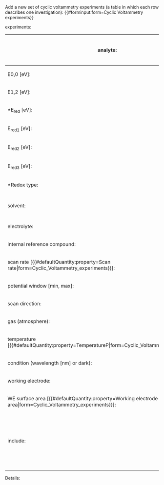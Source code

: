 <noinclude>
Add a new set of cyclic voltammetry experiments (a table in which each row describes one investigation):
{{#forminput:form=Cyclic Voltammetry experiments}}
</noinclude>

<includeonly>
{{{for template|Cyclic Voltammetry experiments}}}
experiments:
{{{field|experiments|holds template}}}
{{{end template}}}

{{{for template|Cyclic Voltammetry|multiple|embed in field=Cyclic Voltammetry experiments[experiments]}}}
{| class="formtable"
! analyte:
| {{{field|anl|input type=combobox|property=Analyte|values from url=molecule_lookup_analyte}}}
| analyte concentration [{{#defaultQuantity:property=Analyte concentration|form=Cyclic_Voltammetry_experiments}}]:
| {{{field|anl conc|input type=regexp|property=Analyte concentration|base type=Number|message=Input a positive number|regexp=/^([0-9]*\.)?[0-9]*(\s+(M|mM|µM)?)?$/}}}
|-
! E0,0 [eV]:
| {{{field|e0|input type=regexp|property=E0|base type=Number|message=Input a positive number|regexp=/^([0-9]*\.)?[0-9]*(\s+(V)?)?$/}}}
| E0,0 type:
| {{{field|e0_type|input type=dropdown|property=E0 type}}}
|-
! E1,2 [eV]:
| {{{field|redox potential|input type=redoxinput}}}
|-
! *E<sub>red</sub> [eV]:
| {{{field|e_red_ast|input type=regexp|property=Ered1|base type=Number|message=Input a positive number|regexp=/^([0-9]*\.)?[0-9]*(\s+(V)?)?$/}}}
| *E<sub>ox</sub> [eV]
| {{{field|e_ox_ast|input type=regexp|property=Eox1|base type=Number|message=Input a positive number|regexp=/^([0-9]*\.)?[0-9]*(\s+(V)?)?$/}}}
|-
! E<sub>red1</sub> [eV]:
| {{{field|e_red1|input type=regexp|property=Ered1|base type=Number|message=Input a positive number|regexp=/^([0-9]*\.)?[0-9]*(\s+(V)?)?$/}}}
| E<sub>ox1</sub> [eV]:
| {{{field|e_ox1|input type=regexp|property=Eox1|base type=Number|message=Input a positive number|regexp=/^([0-9]*\.)?[0-9]*(\s+(V)?)?$/}}}
|-
! E<sub>red2</sub> [eV]:
| {{{field|e_red2|input type=regexp|property=Ered2|base type=Number|message=Input a positive number|regexp=/^([0-9]*\.)?[0-9]*(\s+(V)?)?$/}}}
| E<sub>ox2</sub> [eV]:
| {{{field|e_ox2|input type=regexp|property=Eox2|base type=Number|message=Input a positive number|regexp=/^([0-9]*\.)?[0-9]*(\s+(V)?)?$/}}}
|-
! E<sub>red3</sub> [eV]:
| {{{field|e_red3|input type=regexp|property=Ered3|base type=Number|message=Input a positive number|regexp=/^([0-9]*\.)?[0-9]*(\s+(V)?)?$/}}}
| E<sub>ox3</sub> [eV]:
| {{{field|e_ox3|input type=regexp|property=Eox3|base type=Number|message=Input a positive number|regexp=/^([0-9]*\.)?[0-9]*(\s+(V)?)?$/}}}
|-
! *Redox type:
| {{{field|redox_type|input type=dropdown|property=Redox type}}}
|-
! solvent:
| {{{field|solv|input type=combobox|property=Solvent A|values from url=molecule_lookup_solvent}}}
| solvent volume [{{#defaultQuantity:property=Solvent volume|form=Cyclic_Voltammetry_experiments}}]:
| {{{field|solv vol|input type=regexp|property=Solvent volume|base type=Number|message=Input a positive number|regexp=/^([0-9]*\.)?[0-9]*(\s+(ml|l)?)?$/}}}
|-
! electrolyte:
| {{{field|electrolyte|property=Electrolyte|input type=combobox|values from url=molecule_lookup_electrolyte}}}
| electrolyte purity [%]:
| {{{field|electrolyte purity|property=Electrolyte purity|input type=regexp|regexp=/^([0-9]*\.)?[0-9]*(\s+(%)?)?$/}}}
| electrolyte concentration [{{#defaultQuantity:property=Electrolyte concentration|form=Cyclic_Voltammetry_experiments}}]:
| {{{field|el conc|input type=regexp|property=Electrolyte concentration|base type=Number|message=Input a positive number|regexp=/^([0-9]*\.)?[0-9]*(\s+(M|mM|µM)?)?$/}}}
|-
! internal reference compound:
| {{{field|int ref comp|property=Internal reference compound|input type=combobox|values from url=molecule_lookup_irc}}}
|-
! scan rate [{{#defaultQuantity:property=Scan rate|form=Cyclic_Voltammetry_experiments}}]:
| {{{field|scan rate|input type=regexp|property=Scan rate|base type=Number|message=Input a positive number|regexp=/^([0-9]*\.)?[0-9]*(\s+(mV\/s)?)?$/}}}
| scan number:
| {{{field|scan number|input type=regexp|property=Scan number|base type=Number|message=Input a positive integer|regexp=/^[0-9]*$/}}}
|-
! potential window [min, max]:
| {{{field|potential window|property=Potential window|input type=regexp|regexp=/^[0-9](\.[0-9]+)?\s*,\s*[0-9](\.[0-9]+)?|$/|message=Input 2 numbers (comma-separated)}}}
|-
! scan direction:
| {{{field|scan dir|property=Scan direction|input type=dropdown}}}
|-
! gas (atmosphere):
| {{{field|gas|property=Gas|input type=combobox}}}
|-
! temperature [{{#defaultQuantity:property=TemperatureP|form=Cyclic_Voltammetry_experiments}}]:
| {{{field|temp|input type=regexp|property=TemperatureP|base type=Number|message=Input a positive number|regexp=/^([0-9]*\.)?[0-9]*(\s+(°C)?)?$/}}}
|-
! condition (wavelength [nm] or dark):
| {{{field|cond|property=Condition|input type=string}}}
|-
! working electrode:
| {{{field|WE|property=Working electrode|input type=dropdown}}}
| counter electrode:
| {{{field|CE|property=Counter electrode|input type=dropdown}}}
| reference electrode:
| {{{field|RE|property=Reference electrode|input type=dropdown}}}
|-
! WE surface area [{{#defaultQuantity:property=Working electrode surface area|form=Cyclic_Voltammetry_experiments}}]:
| {{{field|WE area|property=Working electrode surface area|input type=regexp|base type=Number|message=Input a positive number|regexp=/^([0-9]*\.)?[0-9]*(\s+(mm²)?)?$/}}}
|-
! include:
| {{{field|include|input type=checkbox|property=Include}}} (check it when you want to include this investigation on topic pages)
|-
|}
;Details:
{{{field|details|input type=textarea|property=Details|message=Arbitrary extra information}}}
{{{end template}}}

{{{standard input|save}}} {{{standard input|preview}}} {{{standard input|changes}}} {{{standard input|cancel}}}
</includeonly>